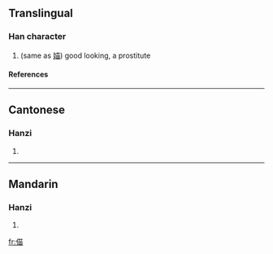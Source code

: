 ==Translingual==
===Han character===
{{Han char|rn=9|rad=人|as=09|sn=11|four=|canj=人廿田 (OTW)}}
# (same as [[媌]]) good looking, a prostitute
====References====
{{Han ref|kx=0106.150|hdz=10186.150|uh=3464|ud=13412}}

----
==Cantonese==
===Hanzi===
{{yue-hanzi|jyut=|y=miu4}}
# {{defn|Cantonese}}

----
==Mandarin==
===Hanzi===
{{cmn-hanzi|pin=[[miáo]] (miao2)|wg=miao<sup>2</sup>}}
# {{defn|Mandarin}}

[[fr:㑤]]